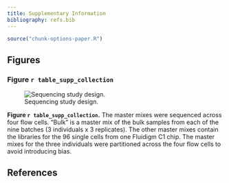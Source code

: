 ```yaml
---
title: Supplementary Information
bibliography: refs.bib
---
```


```r
source("chunk-options-paper.R")
```

## Figures

### Figure `r table_supp_collection`

![Sequencing study design.](../analysis/figure/material-and-method.Rmd/seq.png)

**Figure `r table_supp_collection`.**
The master mixes were sequenced across four flow cells.
"Bulk" is a master mix of the bulk samples from each of the nine batches (3 individuals x 3 replicates).
The other master mixes contain the libraries for the 96 single cells from one Fluidigm C1 chip.
The master mixes for the three individuals were partitioned across the four flow cells to avoid introducing bias.

## References
